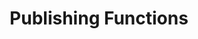 ---
slug: ./publishing-functions
title: Publishing Functions
description: "Learn how to publish a Switchboard Function."
---
